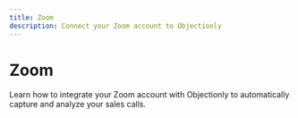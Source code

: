 ```yaml
---
title: Zoom
description: Connect your Zoom account to Objectionly
---
```


# Zoom

Learn how to integrate your Zoom account with Objectionly to automatically capture and analyze your sales calls.